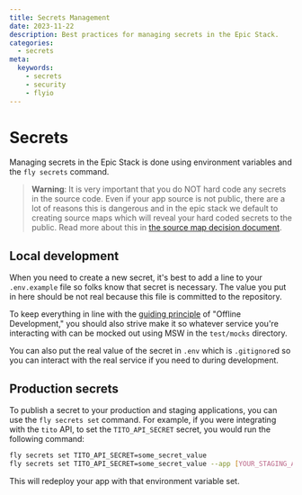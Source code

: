 ```yaml
---
title: Secrets Management  
date: 2023-11-22
description: Best practices for managing secrets in the Epic Stack.
categories:
  - secrets
meta:
  keywords: 
    - secrets
    - security
    - flyio
---
```

# Secrets

Managing secrets in the Epic Stack is done using environment variables and the
`fly secrets` command.

> **Warning**: It is very important that you do NOT hard code any secrets in the
> source code. Even if your app source is not public, there are a lot of reasons
> this is dangerous and in the epic stack we default to creating source maps
> which will reveal your hard coded secrets to the public. Read more about this
> in [the source map decision document](./decisions/016-source-maps.md).

## Local development

When you need to create a new secret, it's best to add a line to your
`.env.example` file so folks know that secret is necessary. The value you put in
here should be not real because this file is committed to the repository.

To keep everything in line with the [guiding principle](./guiding-principles.md)
of "Offline Development," you should also strive make it so whatever service
you're interacting with can be mocked out using MSW in the `test/mocks`
directory.

You can also put the real value of the secret in `.env` which is `.gitignore`d
so you can interact with the real service if you need to during development.

## Production secrets

To publish a secret to your production and staging applications, you can use the
`fly secrets set` command. For example, if you were integrating with the `tito`
API, to set the `TITO_API_SECRET` secret, you would run the following command:

```sh
fly secrets set TITO_API_SECRET=some_secret_value
fly secrets set TITO_API_SECRET=some_secret_value --app [YOUR_STAGING_APP_NAME]
```

This will redeploy your app with that environment variable set.
